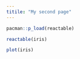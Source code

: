 ```yaml
---
titile: "My second page"
---
```


```r
pacman::p_load(reactable)
```


```r
reactable(iris)
```

```r
plot(iris)
```

